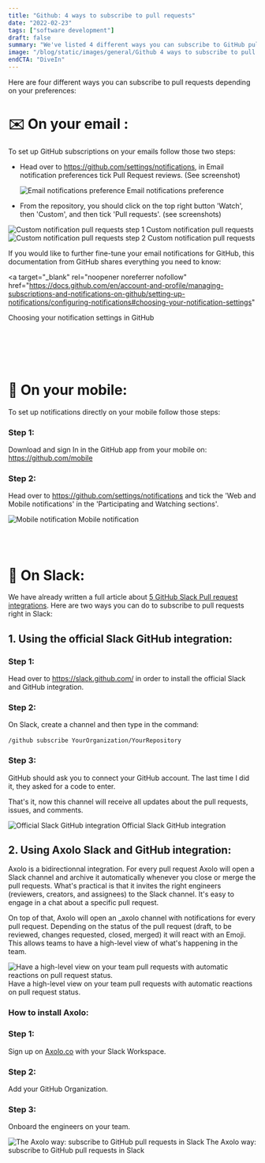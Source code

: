 ```yaml
---
title: "Github: 4 ways to subscribe to pull requests"
date: "2022-02-23"
tags: ["software development"]
draft: false
summary: "We've listed 4 different ways you can subscribe to GitHub pull requests notifications: email, mobile, web, and Slack."
image: "/blog/static/images/general/Github 4 ways to subscribe to pull requests.jpg"
endCTA: "DiveIn"
---
```


Here are four different ways you can subscribe to pull requests depending on your preferences:

# ✉️ On your email :

To set up GitHub subscriptions on your emails follow those two steps:

- Head over to <a target="_blank" rel="noopener noreferrer nofollow" href="https://github.com/settings/notifications">https://github.com/settings/notifications</a>, in Email notification preferences tick Pull Request reviews. (See screenshot)

  <div
    style={{
      display: "flex",
      justifyContent: "center",
      alignItems: "center",
      flexDirection: "column",
    }}
  >
    <Image
      width={600}
      height={267}
      src="https://datatribes-bucket.s3.eu-west-3.amazonaws.com/GitHub+Subscribe/Email+notifications+preference.png"
      alt="Email notifications preference"
    />
    Email notifications preference
  </div>

- From the repository, you should click on the top right button 'Watch', then 'Custom', and then tick 'Pull requests'. (see screenshots)

<div
  style={{
    display: "flex",
    justifyContent: "center",
    alignItems: "center",
    flexDirection: "column",
  }}
>
  <Image
    width={400}
    height={453}
    src="https://datatribes-bucket.s3.eu-west-3.amazonaws.com/GitHub+Subscribe/Custom+notification+pull+requests+0.png"
    alt="Custom notification pull requests step 1"
  />
  Custom notification pull requests
</div>

<div
  style={{
    display: "flex",
    justifyContent: "center",
    alignItems: "center",
    flexDirection: "column",
  }}
>
  <Image
    width={471}
    height={453}
    src="https://datatribes-bucket.s3.eu-west-3.amazonaws.com/GitHub+Subscribe/Custom+notification+pull+requests.png"
    alt="Custom notification pull requests step 2"
  />
  Custom notification pull requests
</div>

If you would like to further fine-tune your email notifications for GitHub, this documentation from GitHub shares everything you need to know:

<a
  target="_blank"
  rel="noopener noreferrer nofollow"
  href="https://docs.github.com/en/account-and-profile/managing-subscriptions-and-notifications-on-github/setting-up-notifications/configuring-notifications#choosing-your-notification-settings"
>
  Choosing your notification settings in GitHub
</a>

<br></br>
<br></br>

# 📱 On your mobile:

To set up notifications directly on your mobile follow those steps:

### Step 1:

Download and sign In in the GitHub app from your mobile on: <a target="_blank" rel="noopener noreferrer nofollow" href="https://github.com/mobile">https://github.com/mobile</a>

### Step 2:

Head over to <a target="_blank" rel="noopener noreferrer nofollow" href="https://github.com/settings/notifications">https://github.com/settings/notifications</a> and tick the 'Web and Mobile notifications' in the 'Participating and Watching sections'.

<div
  style={{
    display: "flex",
    justifyContent: "center",
    alignItems: "center",
    flexDirection: "column",
  }}
>
  <Image
    width={600}
    height={209}
    src="https://datatribes-bucket.s3.eu-west-3.amazonaws.com/GitHub+Subscribe/Mobile+notifications.png"
    alt="Mobile notification"
  />
  Mobile notification
</div>

<br></br>

# 💬 On Slack:

We have already written a full article about <a target="_blank" href="https://axolo.co/blog/p/top-5-github-pull-request-slack-integration">5 GitHub Slack Pull request integrations</a>. Here are two ways you can do to subscribe to pull requests right in Slack:

## 1. Using the official Slack GitHub integration:

### Step 1:

Head over to <a target="_blank" rel="noopener noreferrer nofollow" href="https://slack.github.com/">https://slack.github.com/</a> in order to install the official Slack and GitHub integration.

### Step 2:

On Slack, create a channel and then type in the command: <br></br>
`/github subscribe YourOrganization/YourRepository`

### Step 3:

GitHub should ask you to connect your GitHub account. The last time I did it, they asked for a code to enter.

That's it, now this channel will receive all updates about the pull requests, issues, and comments.

<div
  style={{
    display: "flex",
    justifyContent: "center",
    alignItems: "center",
    flexDirection: "column",
  }}
>
  <img
    src="https://datatribes-bucket.s3.eu-west-3.amazonaws.com/GitHub+Subscribe/Official+Slack+GitHub+integration.png"
    alt="Official Slack GitHub integration"
    style={{ width: "600px" }}
  />
  Official Slack GitHub integration
</div>

## 2. Using Axolo Slack and GitHub integration:

Axolo is a bidirectionnal integration. For every pull request Axolo will open a Slack channel and archive it automatically whenever you close or merge the pull requests. What's practical is that it invites the right engineers (reviewers, creators, and assignees) to the Slack channel. It's easy to engage in a chat about a specific pull request.

On top of that, Axolo will open an \_axolo channel with notifications for every pull request. Depending on the status of the pull request (draft, to be reviewed, changes requested, closed, merged) it will react with an Emoji. This allows teams to have a high-level view of what's happening in the team.

<div
  style={{
    display: "flex",
    justifyContent: "center",
    alignItems: "center",
    flexDirection: "column",
  }}
>
  <Image
    width={600}
    height={317}
    src="https://axolo.s3.eu-west-3.amazonaws.com/communication/landing/global_channel_notif.png"
    alt="Have a high-level view on your team pull requests with automatic reactions on pull request status."
  />
  Have a high-level view on your team pull requests with automatic reactions on pull
  request status.
</div>

### How to install Axolo:

### Step 1:

Sign up on <a target="_blank" href="https://axolo.co">Axolo.co</a> with your Slack Workspace.

### Step 2:

Add your GitHub Organization.

### Step 3:

Onboard the engineers on your team.

<div
  style={{
    color: "black",
    display: "flex",
    justifyContent: "center",
    alignItems: "center",
    flexDirection: "column",
    backgroundColor: "white",
    borderRadius: "20px",
  }}
>
  <Image
    width={1200}
    height={480}
    src="https://axolo.s3.eu-west-3.amazonaws.com/communication/landing/axolo_way.png"
    alt="The Axolo way: subscribe to GitHub pull requests in Slack"
  />
  The Axolo way: subscribe to GitHub pull requests in Slack
</div>
<br></br>

<br></br>
<br></br>
